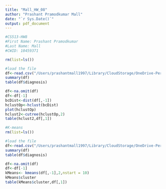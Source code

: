 ```yaml
---
title: "Mall_HW_08"
author: "Prashant Pramodkumar Mall"
date: "`r Sys.Date()`"
output: pdf_document
---
```


```r
#CS513-HW8
#First Name: Prashant Pramodkumar
#Last Name: Mall
#CWID: 10459371

rm(list=ls())

#load the file
df<-read.csv("/Users/prashantmall1997/Library/CloudStorage/OneDrive-Personal/Coding/Stevens-Courses/CS513A/HW8/wisc_bc_ContinuousVar.csv",na.strings = '?')
summary(df)
table(df$diagnosis)

df<-na.omit(df)
df<-df[-1]
bcDist<-dist(df[,-1])
hclustOp<-hclust(bcDist)
plot(hclustOp)
hclust2<-cutree(hclustOp,2)
table(hclust2,df[,1])

#K-means
rm(list=ls())

#load the file
df<-read.csv("/Users/prashantmall1997/Library/CloudStorage/OneDrive-Personal/Coding/Stevens-Courses/CS513A/HW8/wisc_bc_ContinuousVar.csv",na.strings = '?')
summary(df)
table(df$diagnosis)

df<-na.omit(df)
df<-df[-1]
kMeans<- kmeans(df[,-1],2,nstart = 10)
kMeans$cluster
table(kMeans$cluster,df[,1])
```


